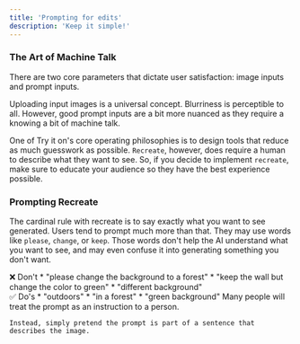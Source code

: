 ```yaml
---
title: 'Prompting for edits'
description: 'Keep it simple!'
---
```


### The Art of Machine Talk

There are two core parameters that dictate user satisfaction: image inputs and prompt inputs.

Uploading input images is a universal concept. Blurriness is perceptible to all. However, 
good prompt inputs are a bit more nuanced as they require a knowing a bit of machine talk.

One of Try it on's core operating philosophies is to design tools that reduce as much guesswork as possible.
`Recreate`, however, does require a human to describe what they want to see.  So, if you decide to implement
`recreate`, make sure to educate your audience so they have the best experience possible.

###  Prompting Recreate

The cardinal rule with recreate is to say exactly what you want to see generated.
Users tend to prompt much more than that. They may use words like `please`, `change`, or `keep`. 
Those words don't help the AI understand what you want to see, and may even confuse it into generating
something you don't want.

<Card>
❌ Don't
* "please change the background to a forest"
* "keep the wall but change the color to green"
* "different background"
<br />
✅ Do's
* "outdoors"
* "in a forest"
* "green background"
</Card>

<Tip>
    Many people will treat the prompt as an instruction to a person. 
    
    Instead, simply pretend the prompt is part of a sentence that describes the image. 
</Tip>



